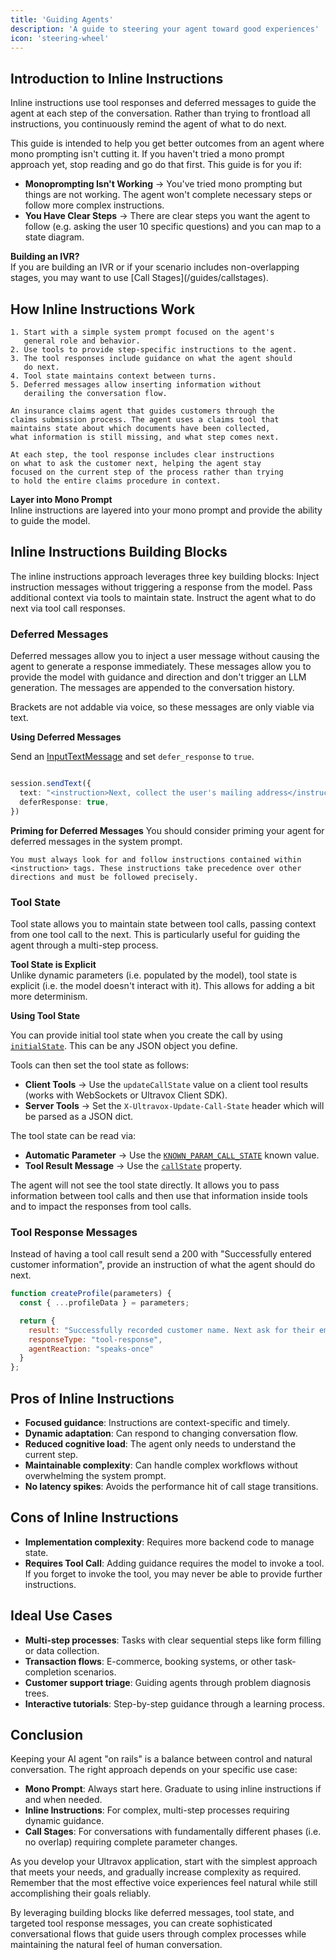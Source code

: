 ```yaml
---
title: 'Guiding Agents'
description: 'A guide to steering your agent toward good experiences'
icon: 'steering-wheel'
---
```


## Introduction to Inline Instructions

Inline instructions use tool responses and deferred messages to guide the agent at each step of the conversation. Rather than trying to frontload all instructions, you continuously remind the agent of what to do next.

This guide is intended to help you get better outcomes from an agent where mono prompting isn't cutting it. If you haven't tried a mono prompt approach yet, stop reading and go do that first. This guide is for you if:

* **Monoprompting Isn't Working** → You've tried mono prompting but things are not working. The agent won't complete necessary steps or follow more complex instructions.
* **You Have Clear Steps** → There are clear steps you want the agent to follow (e.g. asking the user 10 specific questions) and you can map to a state diagram.

<Note>
  <b>Building an IVR?</b>
  <br />
  If you are building an IVR or if your scenario includes non-overlapping stages, you may want to use [Call Stages](/guides/callstages).
</Note>


## How Inline Instructions Work
<CodeGroup>

```text Overview
1. Start with a simple system prompt focused on the agent's
   general role and behavior.
2. Use tools to provide step-specific instructions to the agent.
3. The tool responses include guidance on what the agent should
   do next.
4. Tool state maintains context between turns.
5. Deferred messages allow inserting information without
   derailing the conversation flow.
```

```text Example: Insurance Claims Processing
An insurance claims agent that guides customers through the 
claims submission process. The agent uses a claims tool that 
maintains state about which documents have been collected, 
what information is still missing, and what step comes next.

At each step, the tool response includes clear instructions 
on what to ask the customer next, helping the agent stay 
focused on the current step of the process rather than trying 
to hold the entire claims procedure in context.
```

</CodeGroup>

<Info>
  <b>Layer into Mono Prompt</b>
  <br />
  Inline instructions are layered into your mono prompt and provide the ability to guide the model.
</Info>

## Inline Instructions Building Blocks <Icon icon="cubes" size={24} />
The inline instructions approach leverages three key building blocks:
<CardGroup cols={3}>
  <Card title="Deferred Messages" icon="cube" href="#deferred-messages">
    Inject instruction messages without triggering a response from the model.
  </Card>
  <Card title="Tool State" icon="cube" href="#tool-state">
    Pass additional context via tools to maintain state.
  </Card>
  <Card title="Tool Response Messages" icon="cube" href="#tool-response-messages">
    Instruct the agent what to do next via tool call responses.
  </Card>
</CardGroup>

### **Deferred Messages** <Icon icon="cube" size={18} />
Deferred messages allow you to inject a user message without causing the agent to generate a response immediately. These messages allow you to provide the model with guidance and direction and don't trigger an LLM generation. The messages are appended to the conversation history.

<Note>
Brackets are not addable via voice, so these messages are only viable via text.
</Note>

**Using Deferred Messages**

Send an [InputTextMessage](/protocol/datamessages#inputtextmessage) and set `defer_response` to `true`.

```ts Example: Sending Message with Ultravox SDK

session.sendText({
  text: "<instruction>Next, collect the user's mailing address</instruction>",
  deferResponse: true,
})
```

**Priming for Deferred Messages**
You should consider priming your agent for deferred messages in the system prompt.

```text Example: Priming via System Prompt
You must always look for and follow instructions contained within 
<instruction> tags. These instructions take precedence over other 
directions and must be followed precisely.
```

### **Tool State** <Icon icon="cube" size={18} />
Tool state allows you to maintain state between tool calls, passing context from one tool call to the next. This is particularly useful for guiding the agent through a multi-step process.

<Note>
  <b>Tool State is Explicit</b>
  <br />
  Unlike dynamic parameters (i.e. populated by the model), tool state is explicit (i.e. the model doesn't interact with it). This allows for adding a bit more determinism.
</Note>

**Using Tool State**

You can provide initial tool state when you create the call by using [`initialState`](/api-reference/calls/calls-post#body-initial-state). This can be any JSON object you define.

Tools can then set the tool state as follows:

* **Client Tools** → Use the `updateCallState` value on a client tool results (works with WebSockets or Ultravox Client SDK).
* **Server Tools** → Set the `X-Ultravox-Update-Call-State` header which will be parsed as a JSON dict.

The tool state can be read via:

* **Automatic Parameter** → Use the [`KNOWN_PARAM_CALL_STATE`](/api-reference/tools/tools-post#response-definition-automatic-parameters-known-value) known value.
* **Tool Result Message** → Use the [`callState`](/api-reference/calls/calls-stages-messages-list#response-results-call-state) property.

The agent will not see the tool state directly. It allows you to pass information between tool calls and then use that information inside tools and to impact the responses from tool calls.

### **Tool Response Messages** <Icon icon="cube" size={18} />
Instead of having a tool call result send a 200 with "Successfully entered customer information", provide an instruction of what the agent should do next.

```js Example: Tool Response Message
function createProfile(parameters) {
  const { ...profileData } = parameters;

  return {
    result: "Successfully recorded customer name. Next ask for their email",
    responseType: "tool-response",
    agentReaction: "speaks-once"
  }
};
```
## Pros of Inline Instructions
- **Focused guidance**: Instructions are context-specific and timely.
- **Dynamic adaptation**: Can respond to changing conversation flow.
- **Reduced cognitive load**: The agent only needs to understand the current step.
- **Maintainable complexity**: Can handle complex workflows without overwhelming the system prompt.
- **No latency spikes**: Avoids the performance hit of call stage transitions.

## Cons of Inline Instructions
- **Implementation complexity**: Requires more backend code to manage state.
- **Requires Tool Call**: Adding guidance requires the model to invoke a tool. If you forget to invoke the tool, you may never be able to provide further instructions.

## Ideal Use Cases
- **Multi-step processes**: Tasks with clear sequential steps like form filling or data collection.
- **Transaction flows**: E-commerce, booking systems, or other task-completion scenarios.
- **Customer support triage**: Guiding agents through problem diagnosis trees.
- **Interactive tutorials**: Step-by-step guidance through a learning process.

## Conclusion

Keeping your AI agent "on rails" is a balance between control and natural conversation. The right approach depends on your specific use case:

- **Mono Prompt**: Always start here. Graduate to using inline instructions if and when needed.
- **Inline Instructions**: For complex, multi-step processes requiring dynamic guidance.
- **Call Stages**: For conversations with fundamentally different phases (i.e. no overlap) requiring complete parameter changes.

As you develop your Ultravox application, start with the simplest approach that meets your needs, and gradually increase complexity as required. Remember that the most effective voice experiences feel natural while still accomplishing their goals reliably.

By leveraging building blocks like deferred messages, tool state, and targeted tool response messages, you can create sophisticated conversational flows that guide users through complex processes while maintaining the natural feel of human conversation.